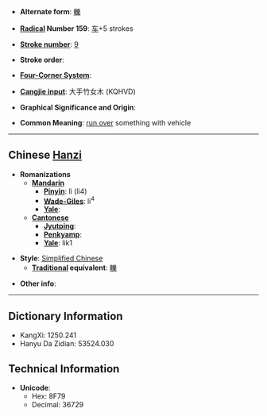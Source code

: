 * '''Alternate form''': [[轢]]

* '''[[Wiktionary:Chinese radical index| Radical]] Number 159''': [[Wiktionary:Chinese radical index 车|车]]+5 strokes

* '''[[Wiktionary:Chinese total strokes index|Stroke number]]''': [[Wiktionary:Chinese total strokes index 9|9]]

* '''Stroke order''': 

* '''[[Wiktionary:Chinese four corner index|Four-Corner System]]''': 

* '''[[Wiktionary:Chinese Cangjie index|Cangjie input]]''': 大手竹女木 (KQHVD)

* '''Graphical Significance and Origin''': 

* '''Common Meaning''': [[run over]] something with vehicle

----

== Chinese [[Hanzi]] ==

* '''Romanizations'''
** '''[[Mandarin]]'''
*** '''[[Pinyin]]''': lì (li4)
*** '''[[Wade-Giles]]''': li<sup>4</sup>
*** '''[[Yale]]''': 
** '''[[Cantonese]]'''
*** '''[[Jyutping]]''':
*** '''[[Penkyamp]]''': 
*** '''[[Yale]]''': lik1

* '''Style''': [[Simplified Chinese]] 
** '''[[Traditional Chinese|Traditional]] equivalent''': [[轢]]

* '''Other info''': 

----

== Dictionary Information ==

* KangXi: 1250.241
* Hanyu Da Zidian: 53524.030

== Technical Information ==

* '''Unicode''':
** Hex: 8F79
** Decimal: 36729